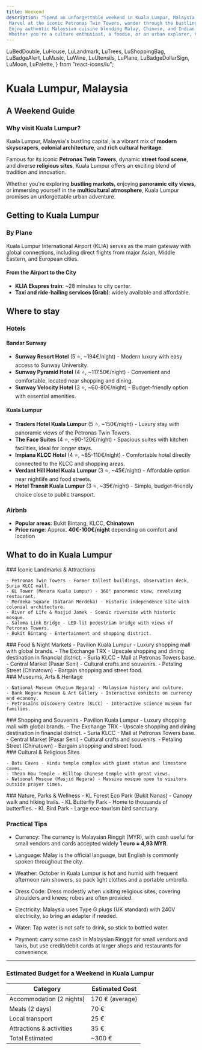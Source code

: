 ```yaml
---
title: Weekend
description: "Spend an unforgettable weekend in Kuala Lumpur, Malaysia, where modern skyscrapers meet lush greenery and diverse cultures. 
 Marvel at the iconic Petronas Twin Towers, wander through the bustling stalls of Jalan Alor's night market, and discover serene temples like Thean Hou. 
 Enjoy authentic Malaysian cuisine blending Malay, Chinese, and Indian flavors, or escape to nearby Batu Caves for a breathtaking adventure. 
 Whether you're a culture enthusiast, a foodie, or an urban explorer, Kuala Lumpur offers the perfect mix for a memorable getaway."
---
```


  LuBedDouble,
  LuHouse,
  LuLandmark,
  LuTrees,
  LuShoppingBag,
  LuBadgeAlert,
  LuMusic,
  LuWine,
  LuUtensils,
  LuPlane,
  LuBadgeDollarSign,
  LuMoon,
  LuPalette,
} from "react-icons/lu";

# Kuala Lumpur, Malaysia

## A Weekend Guide

### Why visit Kuala Lumpur?

Kuala Lumpur, Malaysia's bustling capital, is a vibrant mix of **modern skyscrapers**, **colonial architecture**, and **rich cultural heritage**.

Famous for its iconic **Petronas Twin Towers**, dynamic **street food scene**, and diverse **religious sites**, Kuala Lumpur offers an exciting blend of tradition and innovation.

Whether you're exploring **bustling markets**, enjoying **panoramic city views**, or immersing yourself in the **multicultural atmosphere**, Kuala Lumpur promises an unforgettable urban adventure.

## Getting to Kuala Lumpur

### <LuPlane />  By Plane

Kuala Lumpur International Airport (KLIA) serves as the main gateway with global connections, including direct flights from major Asian, Middle Eastern, and European cities.

#### **From the Airport to the City**

- **KLIA Ekspres train**: ~28 minutes to city center.
- **Taxi and ride-hailing services (Grab)**: widely available and affordable.

## Where to stay

### <LuBedDouble /> Hotels

#### **Bandar Sunway**

- **Sunway Resort Hotel** (5 ⭐, ~194€/night) - Modern luxury with easy access to Sunway University.
- **Sunway Pyramid Hotel** (4 ⭐, ~117.50€/night) - Convenient and comfortable, located near shopping and dining.
- **Sunway Velocity Hotel** (3 ⭐, ~60-80€/night) - Budget-friendly option with essential amenities.

#### **Kuala Lumpur**

- **Traders Hotel Kuala Lumpur** (5 ⭐, ~150€/night) - Luxury stay with panoramic views of the Petronas Twin Towers.
- **The Face Suites** (4 ⭐, ~90-120€/night) - Spacious suites with kitchen facilities, ideal for longer stays.
- **Impiana KLCC Hotel** (4 ⭐, ~85-110€/night) - Comfortable hotel directly connected to the KLCC and shopping areas.
- **Verdant Hill Hotel Kuala Lumpur** (3 ⭐, ~45€/night) - Affordable option near nightlife and food streets.
- **Hotel Transit Kuala Lumpur** (3 ⭐, ~35€/night) - Simple, budget-friendly choice close to public transport.

### <LuHouse /> Airbnb

- **Popular areas**: Bukit Bintang, KLCC, **Chinatown**
- **Price range**: Approx. **40€-100€/night** depending on comfort and location

## What to do in Kuala Lumpur

<div className="md:grid md:grid-cols-2 md:gap-6">
  <div>
    ### <LuLandmark /> Iconic Landmarks & Attractions

    - Petronas Twin Towers - Former tallest buildings, observation deck, Suria KLCC mall.
    - KL Tower (Menara Kuala Lumpur) - 360° panoramic view, revolving restaurant.
    - Merdeka Square (Dataran Merdeka) - Historic independence site with colonial architecture.
    - River of Life & Masjid Jamek - Scenic riverside with historic mosque.
    - Saloma Link Bridge - LED-lit pedestrian bridge with views of Petronas Towers.
    - Bukit Bintang - Entertainment and shopping district.
  </div>

  <div>
    ### <LuUtensils /> Food & Night Markets
    - Pavilion Kuala Lumpur - Luxury shopping mall with global brands.
    - The Exchange TRX - Upscale shopping and dining destination in financial district.
    - Suria KLCC - Mall at Petronas Towers base.
    - Central Market (Pasar Seni) - Cultural crafts and souvenirs.
    - Petaling Street (Chinatown) - Bargain shopping and street food.
  </div>

  <div>
    ### <LuPalette /> Museums, Arts & Heritage

    - National Museum (Muzium Negara) - Malaysian history and culture.
    - Bank Negara Museum & Art Gallery - Interactive exhibits on currency and economy.
    - Petrosains Discovery Centre (KLCC) - Interactive science museum for families.
  </div>

  <div>
    ### <LuShoppingBag /> Shopping and Souvenirs
    - Pavilion Kuala Lumpur - Luxury shopping mall with global brands.
    - The Exchange TRX - Upscale shopping and dining destination in financial district.
    - Suria KLCC - Mall at Petronas Towers base.
    - Central Market (Pasar Seni) - Cultural crafts and souvenirs.
    - Petaling Street (Chinatown) - Bargain shopping and street food.
  </div>

  <div>
    ### <LuMoon /> Cultural & Religious Sites

    - Batu Caves - Hindu temple complex with giant statue and limestone caves.
    - Thean Hou Temple - Hilltop Chinese temple with great views.
    - National Mosque (Masjid Negara) - Massive mosque open to visitors outside prayer times.
  </div>

  <div>
    ### <LuTrees /> Nature, Parks & Wellness
    - KL Forest Eco Park (Bukit Nanas) - Canopy walk and hiking trails.
    - KL Butterfly Park - Home to thousands of butterflies.
    - KL Bird Park - Large eco-tourism bird sanctuary.
  </div>
</div>

### <LuBadgeAlert /> Practical Tips

  - Currency: The currency is Malaysian Ringgit (MYR), with cash useful for small vendors and cards accepted widely **1 euro = 4,93 MYR**.

  - Language: Malay is the official language, but English is commonly spoken throughout the city.

  - Weather: October in Kuala Lumpur is hot and humid with frequent afternoon rain showers, so pack light clothes and a portable umbrella.

  - Dress Code: Dress modestly when visiting religious sites, covering shoulders and knees; robes are often provided.

  - Electricity: Malaysia uses Type G plugs (UK standard) with 240V electricity, so bring an adapter if needed.

  - Water: Tap water is not safe to drink, so stick to bottled water.

  - Payment: carry some cash in Malaysian Ringgit for small vendors and taxis, but use credit/debit cards at larger shops and restaurants for convenience.

---

###  <LuBadgeDollarSign /> Estimated Budget for a Weekend in Kuala Lumpur

<table class="w-full text-left text-sm border border-gray-300">
  <thead>
    <tr>
      <th class="border border-gray-300 px-2 py-1">Category</th>
      <th class="border border-gray-300 px-2 py-1">Estimated Cost</th>
    </tr>
  </thead>
  <tbody>
    <tr>
      <td class="border border-gray-300 px-2 py-1">Accommodation (2 nights)</td>
      <td class="border border-gray-300 px-2 py-1">170 € (average)</td>
    </tr>
    <tr>
      <td class="border border-gray-300 px-2 py-1">Meals (2 days)</td>
      <td class="border border-gray-300 px-2 py-1">70 €</td>
    </tr>
    <tr>
      <td class="border border-gray-300 px-2 py-1">Local transport</td>
      <td class="border border-gray-300 px-2 py-1">25 €</td>
    </tr>
    <tr>
      <td class="border border-gray-300 px-2 py-1">Attractions & activities</td>
      <td class="border border-gray-300 px-2 py-1">35 €</td>
    </tr>
    <tr class="font-semibold">
      <td class="border border-gray-300 px-2 py-1">Total Estimated</td>
      <td class="border border-gray-300 px-2 py-1">~300 €</td>
    </tr>
  </tbody>
</table>